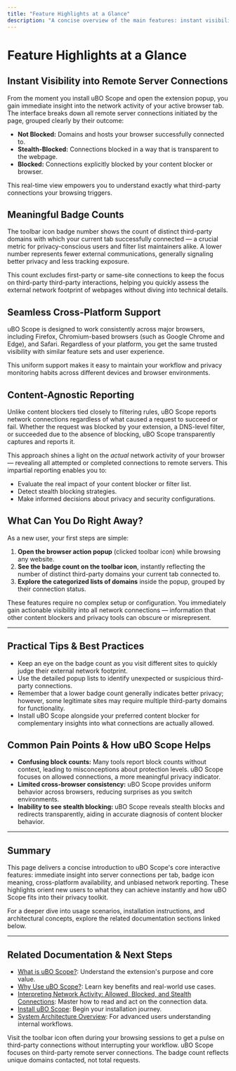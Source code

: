 ```yaml
---
title: "Feature Highlights at a Glance"
description: "A concise overview of the main features: instant visibility into server connections per tab, badge count meaning, cross-platform compatibility, and content-agnostic reporting. Know what you can do right away as a new user."
---
```


# Feature Highlights at a Glance

## Instant Visibility into Remote Server Connections

From the moment you install uBO Scope and open the extension popup, you gain immediate insight into the network activity of your active browser tab. The interface breaks down all remote server connections initiated by the page, grouped clearly by their outcome:

- **Not Blocked:** Domains and hosts your browser successfully connected to.
- **Stealth-Blocked:** Connections blocked in a way that is transparent to the webpage.
- **Blocked:** Connections explicitly blocked by your content blocker or browser.

This real-time view empowers you to understand exactly what third-party connections your browsing triggers.

## Meaningful Badge Counts

The toolbar icon badge number shows the count of distinct third-party domains with which your current tab successfully connected — a crucial metric for privacy-conscious users and filter list maintainers alike. A lower number represents fewer external communications, generally signaling better privacy and less tracking exposure.

This count excludes first-party or same-site connections to keep the focus on third-party third-party interactions, helping you quickly assess the external network footprint of webpages without diving into technical details.

## Seamless Cross-Platform Support

uBO Scope is designed to work consistently across major browsers, including Firefox, Chromium-based browsers (such as Google Chrome and Edge), and Safari. Regardless of your platform, you get the same trusted visibility with similar feature sets and user experience.

This uniform support makes it easy to maintain your workflow and privacy monitoring habits across different devices and browser environments.

## Content-Agnostic Reporting

Unlike content blockers tied closely to filtering rules, uBO Scope reports network connections regardless of what caused a request to succeed or fail. Whether the request was blocked by your extension, a DNS-level filter, or succeeded due to the absence of blocking, uBO Scope transparently captures and reports it.

This approach shines a light on the *actual* network activity of your browser — revealing all attempted or completed connections to remote servers. This impartial reporting enables you to:

- Evaluate the real impact of your content blocker or filter list.
- Detect stealth blocking strategies.
- Make informed decisions about privacy and security configurations.

## What Can You Do Right Away?

As a new user, your first steps are simple:

1. **Open the browser action popup** (clicked toolbar icon) while browsing any website.
2. **See the badge count on the toolbar icon**, instantly reflecting the number of distinct third-party domains your current tab connected to.
3. **Explore the categorized lists of domains** inside the popup, grouped by their connection status.

These features require no complex setup or configuration. You immediately gain actionable visibility into all network connections — information that other content blockers and privacy tools can obscure or misrepresent.


---

## Practical Tips & Best Practices

- Keep an eye on the badge count as you visit different sites to quickly judge their external network footprint.
- Use the detailed popup lists to identify unexpected or suspicious third-party connections.
- Remember that a lower badge count generally indicates better privacy; however, some legitimate sites may require multiple third-party domains for functionality.
- Install uBO Scope alongside your preferred content blocker for complementary insights into what connections are actually allowed.

## Common Pain Points & How uBO Scope Helps

- **Confusing block counts:** Many tools report block counts without context, leading to misconceptions about protection levels. uBO Scope focuses on allowed connections, a more meaningful privacy indicator.
- **Limited cross-browser consistency:** uBO Scope provides uniform behavior across browsers, reducing surprises as you switch environments.
- **Inability to see stealth blocking:** uBO Scope reveals stealth blocks and redirects transparently, aiding in accurate diagnosis of content blocker behavior.


---

## Summary

This page delivers a concise introduction to uBO Scope's core interactive features: immediate insight into server connections per tab, badge icon meaning, cross-platform availability, and unbiased network reporting. These highlights orient new users to what they can achieve instantly and how uBO Scope fits into their privacy toolkit.

For a deeper dive into usage scenarios, installation instructions, and architectural concepts, explore the related documentation sections linked below.

---

## Related Documentation & Next Steps

- [What is uBO Scope?](/overview/product-intro/about-ubo-scope): Understand the extension's purpose and core value.
- [Why Use uBO Scope?](/overview/product-intro/value-proposition): Learn key benefits and real-world use cases.
- [Interpreting Network Activity: Allowed, Blocked, and Stealth Connections](/guides/analyzing-connections/interpreting-activity): Master how to read and act on the connection data.
- [Install uBO Scope](/getting-started/installation-setup-validation/installation-instructions): Begin your installation journey.
- [System Architecture Overview](/overview/architecture-core/architecture-overview): For advanced users understanding internal workflows.


<Tip>
Visit the toolbar icon often during your browsing sessions to get a pulse on third-party connections without interrupting your workflow.
</Tip>

<Info>
uBO Scope focuses on third-party remote server connections. The badge count reflects unique domains contacted, not total requests.
</Info>